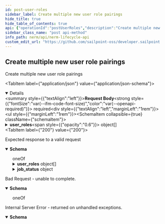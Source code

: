 ```yaml
---
id: post-user-roles
sidebar_label: Create multiple new user role pairings
hide_title: true
hide_table_of_contents: true
api: {"operationId":"postUserRoles","description":"Create multiple new user role pairings","tags":["User Roles"],"requestBody":{"required":true,"content":{"application/json":{"schema":{"type":"object","properties":{"user_roles":{"type":"array","items":{"type":"object","properties":{"user_id":{"description":"the user id","type":"string","format":"uuid","example":"db6f8e8b-65c2-47d5-a0db-90bcc4e9df9e"},"role_id":{"description":"the role id","type":"string","format":"uuid","example":"db6f8e8b-65c2-47d5-a0db-90bcc4e9df9e"}}}}}}}}},"responses":{"200":{"description":"Expected response to a valid request","content":{"application/json":{"schema":{"oneOf":[{"type":"object","properties":{"user_roles":{"type":"array","items":{"type":"object","properties":{"id":{"description":"the id","type":"string","format":"uuid","readOnly":true,"example":"db6f8e8b-65c2-47d5-a0db-90bcc4e9df9e"},"uid":{"description":"the uid","type":"string","minLength":32,"maxLength":32,"readOnly":true,"example":"db6f8e8b-65c2-47d5-a0db-90bcc4e9df9e"},"user_id":{"description":"the user id","type":"string","format":"uuid","example":"db6f8e8b-65c2-47d5-a0db-90bcc4e9df9e"},"role_id":{"description":"the role id","type":"string","format":"uuid","example":"db6f8e8b-65c2-47d5-a0db-90bcc4e9df9e"}}},"example":[{"id":"db6f8e8b-65c2-47d5-a0db-90bcc4e9df9a","uid":"db6f8e8b-65c2-47d5-a0db-90bcc4e9df9b","user_id":"db6f8e8b-65c2-47d5-a0db-90bcc4e9df9c","role_id":"db6f8e8b-65c2-47d5-a0db-90bcc4e9df9d"}]}}},{"type":"object","properties":{"info":{"description":"info about the job","type":"string","example":"job has started"},"job_status":{"description":"the status of the job","type":"object","properties":{"job_id":{"description":"the job id","type":"string","example":"3ce88e47ad6dba2ddf349d21"},"status":{"description":"the status","type":"string","example":"queued"}}},"status":{"description":"the status","type":"integer","format":"int32","example":200}}}]}}}},"400":{"description":"Bad Request - unable to complete.","content":{"application/json":{"schema":{"oneOf":[{"type":"object","properties":{"error":{"example":"Invalid JSON syntax. Please check your syntax and try again."}}},{"type":"object","properties":{"error":{"example":"The <object> failed to create/update"},"errors":{"example":{"attribute":"can't be blank"}}}}]}}}},"500":{"description":"Internal Server Error - returned on unhandled exceptions.","content":{"application/json":{"schema":{"type":"object","properties":{"error":{"description":"A message describing the error","example":"Sorry something went wrong"}}}}}}},"method":"post","path":"/user_roles","jsonRequestBodyExample":{"user_roles":[{"user_id":"db6f8e8b-65c2-47d5-a0db-90bcc4e9df9e","role_id":"db6f8e8b-65c2-47d5-a0db-90bcc4e9df9e"}]},"info":{"version":"1.0.0","title":"NERM Lifecycle API","description":"The Lifecycle API can be used to access and modify various resources in your environment.","license":{"name":"MIT"}},"postman":{"name":"Create multiple new user role pairings","description":{"content":"Create multiple new user role pairings","type":"text/plain"},"url":{"path":["user_roles"],"host":["{{baseUrl}}"],"query":[],"variable":[]},"header":[{"key":"Content-Type","value":"application/json"},{"key":"Accept","value":"application/json"}],"method":"POST","body":{"mode":"raw","raw":"\"\"","options":{"raw":{"language":"json"}}}}}
sidebar_class_name: "post api-method"
info_path: nerm/api/nerm-lifecycle-api
custom_edit_url: "https://github.com/sailpoint-oss/developer.sailpoint.com/issues/new?assignees=&labels=&template=bug-report.md&title=%5BBug%5D+Your+Bug+Report+Here Requesting changes to 'Create multiple new user role pairings' (post-user-roles)"
---
```



## Create multiple new user role pairings



Create multiple new user role pairings

<MimeTabs><TabItem label={"application/json"} value={"application/json-schema"}><details style={{}} data-collapsed={false} open={true}><summary style={{"textAlign":"left"}}><strong>Request Body</strong><strong style={{"fontSize":"var(--ifm-code-font-size)","color":"var(--openapi-required)"}}> required</strong></summary><div style={{"textAlign":"left","marginLeft":"1rem"}}></div><ul style={{"marginLeft":"1rem"}}><SchemaItem collapsible={true} className={"schemaItem"}><details style={{}}><summary style={{}}><strong>user_roles</strong><span style={{"opacity":"0.6"}}> object[]</span></summary><div style={{"marginLeft":"1rem"}}><SchemaItem collapsible={false} name={"user_id"} required={false} deprecated={undefined} schemaDescription={"the user id"} schemaName={"uuid"} qualifierMessage={undefined} defaultValue={undefined}></SchemaItem><SchemaItem collapsible={false} name={"role_id"} required={false} deprecated={undefined} schemaDescription={"the role id"} schemaName={"uuid"} qualifierMessage={undefined} defaultValue={undefined}></SchemaItem></div></details></SchemaItem></ul></details></TabItem></MimeTabs><div><ApiTabs><TabItem label={"200"} value={"200"}><div>

Expected response to a valid request

</div><div><MimeTabs schemaType={"response"}><TabItem label={"application/json"} value={"application/json"}><SchemaTabs><TabItem label={"Schema"} value={"Schema"}><details style={{}} data-collapsed={false} open={true}><summary style={{"textAlign":"left"}}><strong>Schema</strong></summary><div style={{"textAlign":"left","marginLeft":"1rem"}}></div><ul style={{"marginLeft":"1rem"}}><div><div><span className={"badge badge--info"}>oneOf</span><SchemaTabs><TabItem label={"MOD1"} value={"0-item-properties"}><SchemaItem collapsible={true} className={"schemaItem"}><details style={{}}><summary style={{}}><strong>user_roles</strong><span style={{"opacity":"0.6"}}> object[]</span></summary><div style={{"marginLeft":"1rem"}}><SchemaItem collapsible={false} name={"id"} required={false} deprecated={undefined} schemaDescription={"the id"} schemaName={"uuid"} qualifierMessage={undefined} defaultValue={undefined}></SchemaItem><SchemaItem collapsible={false} name={"uid"} required={false} deprecated={undefined} schemaDescription={"the uid"} schemaName={"string"} qualifierMessage={"**Possible values:** `>= 32 characters` and `<= 32 characters`"} defaultValue={undefined}></SchemaItem><SchemaItem collapsible={false} name={"user_id"} required={false} deprecated={undefined} schemaDescription={"the user id"} schemaName={"uuid"} qualifierMessage={undefined} defaultValue={undefined}></SchemaItem><SchemaItem collapsible={false} name={"role_id"} required={false} deprecated={undefined} schemaDescription={"the role id"} schemaName={"uuid"} qualifierMessage={undefined} defaultValue={undefined}></SchemaItem></div></details></SchemaItem></TabItem><TabItem label={"MOD2"} value={"1-item-properties"}><SchemaItem collapsible={false} name={"info"} required={false} deprecated={undefined} schemaDescription={"info about the job"} schemaName={"string"} qualifierMessage={undefined} defaultValue={undefined}></SchemaItem><SchemaItem collapsible={true} className={"schemaItem"}><details style={{}}><summary style={{}}><strong>job_status</strong><span style={{"opacity":"0.6"}}> object</span></summary><div style={{"marginLeft":"1rem"}}><div style={{"marginTop":".5rem","marginBottom":".5rem"}}>

the status of the job

</div><SchemaItem collapsible={false} name={"job_id"} required={false} deprecated={undefined} schemaDescription={"the job id"} schemaName={"string"} qualifierMessage={undefined} defaultValue={undefined}></SchemaItem><SchemaItem collapsible={false} name={"status"} required={false} deprecated={undefined} schemaDescription={"the status"} schemaName={"string"} qualifierMessage={undefined} defaultValue={undefined}></SchemaItem></div></details></SchemaItem><SchemaItem collapsible={false} name={"status"} required={false} deprecated={undefined} schemaDescription={"the status"} schemaName={"int32"} qualifierMessage={undefined} defaultValue={undefined}></SchemaItem></TabItem></SchemaTabs></div></div></ul></details></TabItem><TabItem label={"Example (from schema)"} value={"Example (from schema)"}><ResponseSamples responseExample={"{\n  \"user_roles\": [\n    {\n      \"id\": \"db6f8e8b-65c2-47d5-a0db-90bcc4e9df9a\",\n      \"uid\": \"db6f8e8b-65c2-47d5-a0db-90bcc4e9df9b\",\n      \"user_id\": \"db6f8e8b-65c2-47d5-a0db-90bcc4e9df9c\",\n      \"role_id\": \"db6f8e8b-65c2-47d5-a0db-90bcc4e9df9d\"\n    }\n  ]\n}"} language={"json"}></ResponseSamples></TabItem></SchemaTabs></TabItem></MimeTabs></div></TabItem><TabItem label={"400"} value={"400"}><div>

Bad Request - unable to complete.

</div><div><MimeTabs schemaType={"response"}><TabItem label={"application/json"} value={"application/json"}><SchemaTabs><TabItem label={"Schema"} value={"Schema"}><details style={{}} data-collapsed={false} open={true}><summary style={{"textAlign":"left"}}><strong>Schema</strong></summary><div style={{"textAlign":"left","marginLeft":"1rem"}}></div><ul style={{"marginLeft":"1rem"}}><div><div><span className={"badge badge--info"}>oneOf</span><SchemaTabs><TabItem label={"MOD1"} value={"0-item-properties"}><SchemaItem collapsible={false} name={"error"} required={false} deprecated={undefined} schemaDescription={undefined} schemaName={""} qualifierMessage={undefined} defaultValue={undefined}></SchemaItem></TabItem><TabItem label={"MOD2"} value={"1-item-properties"}><SchemaItem collapsible={false} name={"error"} required={false} deprecated={undefined} schemaDescription={undefined} schemaName={""} qualifierMessage={undefined} defaultValue={undefined}></SchemaItem><SchemaItem collapsible={false} name={"errors"} required={false} deprecated={undefined} schemaDescription={undefined} schemaName={""} qualifierMessage={undefined} defaultValue={undefined}></SchemaItem></TabItem></SchemaTabs></div></div></ul></details></TabItem><TabItem label={"Example (from schema)"} value={"Example (from schema)"}><ResponseSamples responseExample={"{\n  \"error\": \"Invalid JSON syntax. Please check your syntax and try again.\"\n}"} language={"json"}></ResponseSamples></TabItem></SchemaTabs></TabItem></MimeTabs></div></TabItem><TabItem label={"500"} value={"500"}><div>

Internal Server Error - returned on unhandled exceptions.

</div><div><MimeTabs schemaType={"response"}><TabItem label={"application/json"} value={"application/json"}><SchemaTabs><TabItem label={"Schema"} value={"Schema"}><details style={{}} data-collapsed={false} open={true}><summary style={{"textAlign":"left"}}><strong>Schema</strong></summary><div style={{"textAlign":"left","marginLeft":"1rem"}}></div><ul style={{"marginLeft":"1rem"}}><SchemaItem collapsible={false} name={"error"} required={false} deprecated={undefined} schemaDescription={"A message describing the error"} schemaName={""} qualifierMessage={undefined} defaultValue={undefined}></SchemaItem></ul></details></TabItem><TabItem label={"Example (from schema)"} value={"Example (from schema)"}><ResponseSamples responseExample={"{\n  \"error\": \"Sorry something went wrong\"\n}"} language={"json"}></ResponseSamples></TabItem></SchemaTabs></TabItem></MimeTabs></div></TabItem></ApiTabs></div>